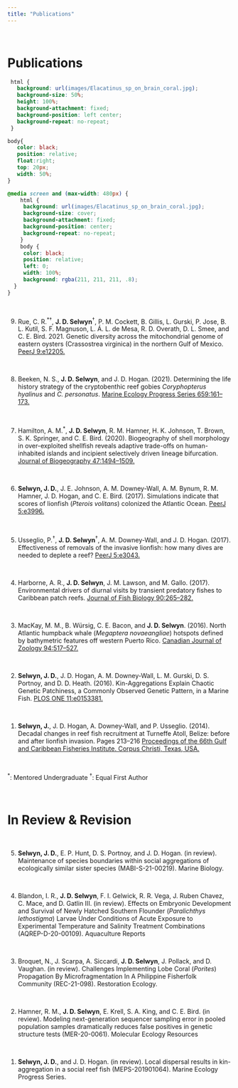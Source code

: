 ```yaml
---
title: "Publications"
---
```

<!--hello, this is an html comment--> 
<!--the title here NORMALLY controls the big text at the top of this web page as well as the title shown within the tab but I changed that so this title only controls the text within the tab for all .Rmds/.htmls (the change is coded within the in_header.html) because I wanted the information in the tab to say something different than the text at the top of each web page--> 
<br>
<!-- anything within carrots is html code that will by knitted into the .html output my knitting the .rmd-->
<!-- br means break and inserts an empty line, i think the size of the break is based on the default size of the body text-->

# Publications
<!-- header 1, aka the large font that is centered at the top of the web page, best to leave a line between headers and other code, otherwise sometimes rmd won't format them correctly -->


<!--the code below indicates this is a code block containing code (within the ```) in the language css and we don't want this code to be echoed onto the website (echo=F)-->
<!--note: no comments can be made within the code block bc rmd is weird so all comments will be below the block and will occur below a comment out version of the thing exactly as it appears within the block,--> 
```css
 html {
   background: url(images/Elacatinus_sp_on_brain_coral.jpg);
   background-size: 50%;
   height: 100%;
   background-attachment: fixed;
   background-position: left center;
   background-repeat: no-repeat;
 }

body{
   color: black;
   position: relative;
   float:right;
   top: 20px;
   width: 50%;
}

@media screen and (max-width: 480px) {
    html {
     background: url(images/Elacatinus_sp_on_brain_coral.jpg);
     background-size: cover;
     background-attachment: fixed;
     background-position: center;
     background-repeat: no-repeat;
    }
    body {
     color: black;
     position: relative;
     left: 0; 
     width: 100%; 
     background: rgba(211, 211, 211, .8);
  }
}
```
<!-- ```{css, echo=FALSE} -->
 <!-- html { -->
 <!--   background: url(images/australis_new.jpg);  -->
 <!--   background-size: 50%; -->
 <!--   height: 100%; -->
 <!--   background-attachment: fixed; -->
 <!--   background-position: left center; -->
 <!--   background-repeat: no-repeat; -->
 <!-- } -->

<!-- the html object formatted above (still in the language css) sets the background image used for this web page 
#IMP the image is dynamically scaling when set this way meaning it's size and what is show changes when you change your browser/screen size
the url() command tells the computer where this image is currently located compared to the director the rproj is in so it's in a folder called images and the image itself is called virgatus_new.jpg
background-size: 50%; is what makes this image cover the half of the width of the screen
height: 100%; ensure the image takes up 100% of the screen height
background-attachment: fixed ensures that when you scroll for text, the image does not move
background-position: left center; centers the image vertically and moves it to the left horizontally
background-repeat: no-repeat; means if the screen is too big that the image can't take up the whole thing, don't repeat the image

<!-- body { -->
<!--    color: black; -->
<!--    position: relative;  -->
<!--    float: right;  -->
<!--    top: 20px; -->
<!--    width: 50%;  -->

<!-- } -->

<!--the body object formatted above (still in the language css) sets the style for the "body" aka the actual text within this web page
#IMP: this body is set here because it is different than the way we generally want the body formatted in the other pages, if it was something that we wanted on all of the pages then we would set it within the style.css
color: sets the color of the text
position: relative sets the position to change relative to where it initially would be, this is formatted by the next line... 
float: right; makes the relative position of the text to be floating (not fixed so it will be scroll-able) to the right of where the body would normally be be
right: 0  and bottom: 0 means the body will start 0 pixels from the right and bottom of the screen (again regardless of width or other things contained withing this page as discussed above) aka will be right justified
top: 20 px means the body will start 20 pixels down from the top of the screen (again regardless of width or other things contained withing this page as discussed above)
width: 50% sets the width of the body to cover half of the width of the screen-->

<!-- @media screen and (max-width: 480px) { -->
<!--     html { -->
<!--      background: url(images/australis_new.jpg); -->
<!--      background-size: cover; -->
<!--      background-attachment: fixed; -->
<!--      background-position: center; -->
<!--      background-repeat: no-repeat; -->
<!--     } -->
<!--     body { -->
<!--      color: black; -->
<!--      left: 0;  -->
<!--      width: 100%;  -->
<!--      background: rgba(211, 211, 211, .5); -->
<!--   } -->
<!-- } -->
<!-- @media screen and (max-width: 480px): this block changes the settings that were discussed above to be different if the screen size is smaller than 480 pixels in width aka on phones/ipads because the formatting as it was looked super bad on phones before

you can check what this looks like after knitting this web page by narrowing your screen until it shifts into the different formatting

the html{} object is formatted to be different than  the default for bigger screens that was discussed above, because having an image take up half of a small screen is not very readable SO:
<!-- the html object formatted above (still in the language css) sets the background image used for this web page 
#IMP the image is dynamically scaling when set this way meaning it's size and what is show changes when you change your browser/screen size
the url() command tells the computer where this image is currently located compared to the director the rproj is in so it's in a folder called images and the image itself is called australis_new.jpg
background-position: center; just centers the image vertically and horizontally within the screen
background-repeat: no-repeat; means if the screen is too big that the image can't take up the whole thing, don't repeat the image
background-size: cover is what makes this image cover the entire width of the screen
background-attachment: fixed; is kind of complicated but means that is there is enough text that the screen needs to scroll, keep the image fixed in it's place aka don't scroll with the text -->

<!--the body{} object formatted above (still in the language css) sets the style for the "body" aka the actual text within this web page
#IMP: this body is set here because it is different than the way we generally want the body formatted in the other pages, if it was something that we wanted on all of the pages then we would set it within the style.css
color: sets the color of the text
left: 0 means the body will start 0 pixels from the left of the screen (again regardless of width or other things contained withing this page as discussed above)
width: 100% sets the width of the body to cover 100% of the width of the screen
background: rgba(211, 211, 211, .7); sets the background of the body to be a light grey (hex code 211, 211, 211) with an alpha (transparency) value of .5 (50% opaque) -->

<br>

<!-- below are publications in order from most recent to less recent with the actual publication hyperlinked within the journal name, My name is bolded--> 
9. Rue, C. R.^\*^^†^, **J. D. Selwyn**^†^, P. M. Cockett, B. Gillis, L. Gurski, P. Jose, B. L. Kutil, S. F. Magnuson, L. Á. L. de Mesa, R. D. Overath, D. L. Smee, and C. E. Bird. 2021. Genetic diversity across the mitochondrial genome of eastern oysters (Crassostrea virginica) in the northern Gulf of Mexico. [PeerJ 9:e12205.](documents/Rue et al_2021.pdf)

<br>

8. Beeken, N. S., **J. D. Selwyn**, and J. D. Hogan. (2021). Determining the life history strategy of the cryptobenthic reef gobies <i>Coryphopterus hyalinus</i> and <i>C. personatus</i>. [Marine Ecology Progress Series 659:161–173.](documents/Beeken et al_2021.pdf)

<br>

7. Hamilton, A. M.^\*^, **J. D. Selwyn**, R. M. Hamner, H. K. Johnson, T. Brown, S. K. Springer, and C. E. Bird. (2020). Biogeography of shell morphology in over-exploited shellfish reveals adaptive trade-offs on human-inhabited islands and incipient selectively driven lineage bifurcation. [Journal of Biogeography 47:1494–1509.](documents/Hamilton et al_2020.pdf)

<br>

6. **Selwyn, J. D.**, J. E. Johnson, A. M. Downey-Wall, A. M. Bynum, R. M. Hamner, J. D. Hogan, and C. E. Bird. (2017). Simulations indicate that scores of lionfish (<i>Pterois volitans</i>) colonized the Atlantic Ocean. [PeerJ 5:e3996.](documents/Selwyn et al_2017.pdf)

<br>

5. Usseglio, P.^†^, **J. D. Selwyn**^†^, A. M. Downey-Wall, and J. D. Hogan. (2017). Effectiveness of removals of the invasive lionfish: how many dives are needed to deplete a reef? [PeerJ 5:e3043.](documents/Usseglio et al_2017.pdf)

<br>

4. Harborne, A. R., **J. D. Selwyn**, J. M. Lawson, and M. Gallo. (2017). Environmental drivers of diurnal visits by transient predatory fishes to Caribbean patch reefs. [Journal of Fish Biology 90:265–282.](documents/Harborne et al_2017.pdf)

<br>

3. MacKay, M. M., B. Würsig, C. E. Bacon, and **J. D. Selwyn**. (2016). North Atlantic humpback whale (<i>Megaptera novaeangliae</i>) hotspots defined by bathymetric features off western Puerto Rico. [Canadian Journal of Zoology 94:517–527.](documents/MacKay et al_2016.pdf)

<br>

2. **Selwyn, J. D.**, J. D. Hogan, A. M. Downey-Wall, L. M. Gurski, D. S. Portnoy, and D. D. Heath. (2016). Kin-Aggregations Explain Chaotic Genetic Patchiness, a Commonly Observed Genetic Pattern, in a Marine Fish. [PLOS ONE 11:e0153381.](documents/Selwyn et al_2016.pdf)

<br>

1. **Selwyn, J.**, J. D. Hogan, A. Downey-Wall, and P. Usseglio. (2014). Decadal changes in reef fish recruitment at Turneffe Atoll, Belize: before and after lionfish invasion. Pages 213–216 [Proceedings of the 66th Gulf and Caribbean Fisheries Institute. Corpus Christi, Texas, USA.](documents/Selwyn et al_2014.pdf)

<br>

^\*^: Mentored Undergraduate
^†^: Equal First Author

<br>

# In Review & Revision

<br>

5. **Selwyn, J. D.**, E. P. Hunt, D. S. Portnoy, and J. D. Hogan. (in review). Maintenance of species boundaries within social aggregations of ecologically similar sister species (MABI-S-21-00219). Marine Biology.

<br>


4. Blandon, I. R., **J. D. Selwyn**, F. I. Gelwick, R. R. Vega, J. Ruben Chavez, C. Mace, and D. Gatlin III. (in review). Effects on Embryonic Development and Survival of Newly Hatched Southern Flounder (*Paralichthys lethostigma*) Larvae Under Conditions of Acute Exposure to Experimental Temperature and Salinity Treatment Combinations (AQREP-D-20-00109). Aquaculture Reports

<br>

3. Broquet, N., J. Scarpa, A. Siccardi, **J. D. Selwyn**, J. Pollack, and D. Vaughan. (in review). Challenges Implementing Lobe Coral (*Porites*) Propagation By Microfragmentation In A Philippine Fisherfolk Community (REC-21-098). Restoration Ecology.

<br>

2. Hamner, R. M., **J. D. Selwyn**, E. Krell, S. A. King, and C. E. Bird. (in review). Modeling next-generation sequencer sampling error in pooled population samples dramatically reduces false positives in genetic structure tests (MER-20-0061). Molecular Ecology Resources

<br>

1. **Selwyn, J. D.**, and J. D. Hogan. (in review). Local dispersal results in kin-aggregation in a social reef fish (MEPS-201901064). Marine Ecology Progress Series.

<br>